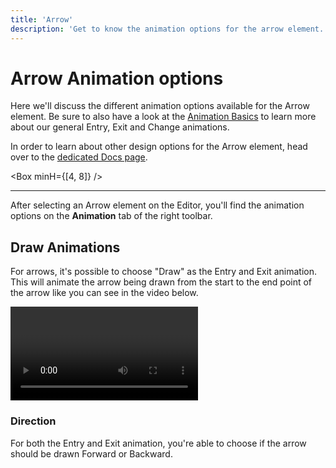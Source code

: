 ```yaml
---
title: 'Arrow'
description: 'Get to know the animation options for the arrow element.'
---
```


# Arrow Animation options

Here we'll discuss the different animation options available for the Arrow element. Be sure to also have a look at the [Animation Basics](/docs/slides/animations/basics) to learn more about our general Entry, Exit and Change animations.

In order to learn about other design options for the Arrow element, head over to the [dedicated Docs page](/docs/editor/elements/arrow).

<Box minH={[4, 8]} />

---

After selecting an Arrow element on the Editor, you'll find the animation options on the **Animation** tab of the right toolbar.

## Draw Animations

For arrows, it's possible to choose "Draw" as the Entry and Exit animation. This will animate the arrow being drawn from the start to the end point of the arrow like you can see in the video below.

<Box maxW="700px" mx="auto">
  <Video
    file="https://cdn.snappi.fyi/draw.mp4"
    width={3604}
    height={2428}
    alt="Video showcasing the Draw animations for arrows"
  />
</Box>

### Direction

For both the Entry and Exit animation, you're able to choose if the arrow should be drawn Forward or Backward.

<Box maxW="700px" mx="auto">
  <NextImage
    src="/images/docs/slides/arrow-draw-direction.png"
    width={1264}
    height={898}
    alt="Screenshot of the Arrow Draw configuration options"
  />
</Box>